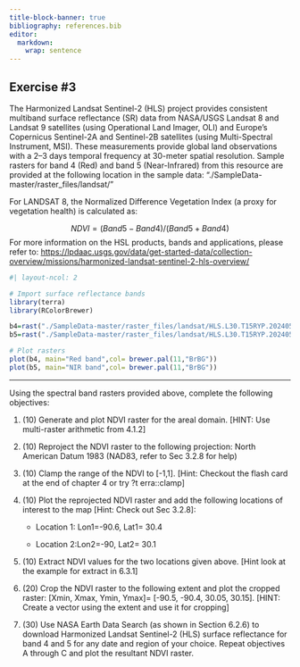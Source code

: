 ```yaml
---
title-block-banner: true
bibliography: references.bib
editor: 
  markdown: 
    wrap: sentence
---
```


## Exercise #3

The Harmonized Landsat Sentinel-2 (HLS) project provides consistent multiband surface reflectance (SR) data from NASA/USGS Landsat 8 and Landsat 9 satellites (using Operational Land Imager, OLI) and Europe’s Copernicus Sentinel-2A and Sentinel-2B satellites (using Multi-Spectral Instrument, MSI).
These measurements provide global land observations with a 2–3 days temporal frequency at 30-meter spatial resolution.
Sample rasters for band 4 (Red) and band 5 (Near-Infrared) from this resource are provided at the following location in the sample data: "./SampleData-master/raster_files/landsat/"

For LANDSAT 8, the Normalized Difference Vegetation Index (a proxy for vegetation health) is calculated as:

$$
 NDVI=(Band 5- Band 4)/(Band 5+ Band 4)
$$ For more information on the HSL products, bands and applications, please refer to: <https://lpdaac.usgs.gov/data/get-started-data/collection-overview/missions/harmonized-landsat-sentinel-2-hls-overview/>

```r
#| layout-ncol: 2

# Import surface reflectance bands
library(terra)
library(RColorBrewer)

b4=rast("./SampleData-master/raster_files/landsat/HLS.L30.T15RYP.2024055T163211.v2.0.B04.tif")
b5=rast("./SampleData-master/raster_files/landsat/HLS.L30.T15RYP.2024055T163211.v2.0.B05.tif")

# Plot rasters
plot(b4, main="Red band",col= brewer.pal(11,"BrBG"))
plot(b5, main="NIR band",col= brewer.pal(11,"BrBG"))
```

------------------------------------------------------------------------

Using the spectral band rasters provided above, complete the following objectives:

1.  \(10\) Generate and plot NDVI raster for the areal domain.
    \[HINT: Use multi-raster arithmetic from 4.1.2\]

2.  \(10\) Reproject the NDVI raster to the following projection: North American Datum 1983 (NAD83, refer to Sec 3.2.8 for help)

3.  \(10\) Clamp the range of the NDVI to \[-1,1\].
    \[Hint: Checkout the flash card at the end of chapter 4 or try ?t
    erra::clamp\]

4.  \(10\) Plot the reprojected NDVI raster and add the following locations of interest to the map \[Hint: Check out Sec 3.2.8\]:

    -   Location 1: Lon1=-90.6, Lat1= 30.4

    -   Location 2:Lon2=-90, Lat2= 30.1

5.  \(10\) Extract NDVI values for the two locations given above.
    \[Hint look at the example for extract in 6.3.1\]

6.  \(20\) Crop the NDVI raster to the following extent and plot the cropped raster: \[Xmin, Xmax, Ymin, Ymax\]= \[-90.5, -90.4, 30.05, 30.15\].
    \[HINT: Create a vector using the extent and use it for cropping\]

7.  \(30\) Use NASA Earth Data Search (as shown in Section 6.2.6) to download Harmonized Landsat Sentinel-2 (HLS) surface reflectance for band 4 and 5 for any date and region of your choice.
    Repeat objectives A through C and plot the resultant NDVI raster.
